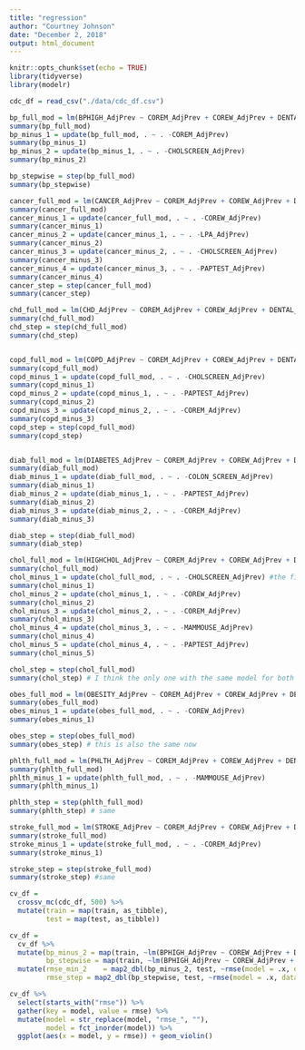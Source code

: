```yaml
---
title: "regression"
author: "Courtney Johnson"
date: "December 2, 2018"
output: html_document
---
```


```r
knitr::opts_chunk$set(echo = TRUE)
library(tidyverse)
library(modelr)
```

```r
cdc_df = read_csv("./data/cdc_df.csv")
```

```r
bp_full_mod = lm(BPHIGH_AdjPrev ~ COREM_AdjPrev + COREW_AdjPrev + DENTAL_AdjPrev + LPA_AdjPrev + MAMMOUSE_AdjPrev + PAPTEST_AdjPrev + CHECKUP_AdjPrev + CHOLSCREEN_AdjPrev + COLON_SCREEN_AdjPrev, data = cdc_df)
summary(bp_full_mod)
bp_minus_1 = update(bp_full_mod, . ~ . -COREM_AdjPrev)
summary(bp_minus_1)
bp_minus_2 = update(bp_minus_1, . ~ . -CHOLSCREEN_AdjPrev)
summary(bp_minus_2)

bp_stepwise = step(bp_full_mod)
summary(bp_stepwise)

cancer_full_mod = lm(CANCER_AdjPrev ~ COREM_AdjPrev + COREW_AdjPrev + DENTAL_AdjPrev + LPA_AdjPrev + MAMMOUSE_AdjPrev + PAPTEST_AdjPrev + CHECKUP_AdjPrev + CHOLSCREEN_AdjPrev + COLON_SCREEN_AdjPrev, data = cdc_df)
summary(cancer_full_mod)
cancer_minus_1 = update(cancer_full_mod, . ~ . -COREW_AdjPrev)
summary(cancer_minus_1)
cancer_minus_2 = update(cancer_minus_1, . ~ . -LPA_AdjPrev)
summary(cancer_minus_2)
cancer_minus_3 = update(cancer_minus_2, . ~ . -CHOLSCREEN_AdjPrev)
summary(cancer_minus_3)
cancer_minus_4 = update(cancer_minus_3, . ~ . -PAPTEST_AdjPrev)
summary(cancer_minus_4)
cancer_step = step(cancer_full_mod)
summary(cancer_step)

chd_full_mod = lm(CHD_AdjPrev ~ COREM_AdjPrev + COREW_AdjPrev + DENTAL_AdjPrev + LPA_AdjPrev + MAMMOUSE_AdjPrev + PAPTEST_AdjPrev + CHECKUP_AdjPrev + CHOLSCREEN_AdjPrev + COLON_SCREEN_AdjPrev, data = cdc_df)
summary(chd_full_mod)
chd_step = step(chd_full_mod)
summary(chd_step)


copd_full_mod = lm(COPD_AdjPrev ~ COREM_AdjPrev + COREW_AdjPrev + DENTAL_AdjPrev + LPA_AdjPrev + MAMMOUSE_AdjPrev + PAPTEST_AdjPrev + CHECKUP_AdjPrev + CHOLSCREEN_AdjPrev + COLON_SCREEN_AdjPrev, data = cdc_df)
summary(copd_full_mod)
copd_minus_1 = update(copd_full_mod, . ~ . -CHOLSCREEN_AdjPrev)
summary(copd_minus_1)
copd_minus_2 = update(copd_minus_1, . ~ . -PAPTEST_AdjPrev)
summary(copd_minus_2)
copd_minus_3 = update(copd_minus_2, . ~ . -COREM_AdjPrev)
summary(copd_minus_3)
copd_step = step(copd_full_mod)
summary(copd_step)


diab_full_mod = lm(DIABETES_AdjPrev ~ COREM_AdjPrev + COREW_AdjPrev + DENTAL_AdjPrev + LPA_AdjPrev + MAMMOUSE_AdjPrev + PAPTEST_AdjPrev + CHECKUP_AdjPrev + CHOLSCREEN_AdjPrev + COLON_SCREEN_AdjPrev, data = cdc_df)
summary(diab_full_mod)
diab_minus_1 = update(diab_full_mod, . ~ . -COLON_SCREEN_AdjPrev)
summary(diab_minus_1)
diab_minus_2 = update(diab_minus_1, . ~ . -PAPTEST_AdjPrev)
summary(diab_minus_2)
diab_minus_3 = update(diab_minus_2, . ~ . -COREM_AdjPrev)
summary(diab_minus_3)

diab_step = step(diab_full_mod)
summary(diab_step)

chol_full_mod = lm(HIGHCHOL_AdjPrev ~ COREM_AdjPrev + COREW_AdjPrev + DENTAL_AdjPrev + LPA_AdjPrev + MAMMOUSE_AdjPrev + PAPTEST_AdjPrev + CHECKUP_AdjPrev + CHOLSCREEN_AdjPrev + COLON_SCREEN_AdjPrev, data = cdc_df)
summary(chol_full_mod)
chol_minus_1 = update(chol_full_mod, . ~ . -CHOLSCREEN_AdjPrev) #the first thing I took out!
summary(chol_minus_1)
chol_minus_2 = update(chol_minus_1, . ~ . -COREW_AdjPrev)
summary(chol_minus_2)
chol_minus_3 = update(chol_minus_2, . ~ . -COREM_AdjPrev)
summary(chol_minus_3)
chol_minus_4 = update(chol_minus_3, . ~ . -MAMMOUSE_AdjPrev)
summary(chol_minus_4)
chol_minus_5 = update(chol_minus_4, . ~ . -PAPTEST_AdjPrev)
summary(chol_minus_5)

chol_step = step(chol_full_mod)
summary(chol_step) # I think the only one with the same model for both

obes_full_mod = lm(OBESITY_AdjPrev ~ COREM_AdjPrev + COREW_AdjPrev + DENTAL_AdjPrev + LPA_AdjPrev + MAMMOUSE_AdjPrev + PAPTEST_AdjPrev + CHECKUP_AdjPrev + CHOLSCREEN_AdjPrev + COLON_SCREEN_AdjPrev, data = cdc_df)
summary(obes_full_mod)
obes_minus_1 = update(obes_full_mod, . ~ . -COREW_AdjPrev)
summary(obes_minus_1)

obes_step = step(obes_full_mod)
summary(obes_step) # this is also the same now

phlth_full_mod = lm(PHLTH_AdjPrev ~ COREM_AdjPrev + COREW_AdjPrev + DENTAL_AdjPrev + LPA_AdjPrev + MAMMOUSE_AdjPrev + PAPTEST_AdjPrev + CHECKUP_AdjPrev + CHOLSCREEN_AdjPrev + COLON_SCREEN_AdjPrev, data = cdc_df)
summary(phlth_full_mod)
phlth_minus_1 = update(phlth_full_mod, . ~ . -MAMMOUSE_AdjPrev)
summary(phlth_minus_1)

phlth_step = step(phlth_full_mod)
summary(phlth_step) # same

stroke_full_mod = lm(STROKE_AdjPrev ~ COREM_AdjPrev + COREW_AdjPrev + DENTAL_AdjPrev + LPA_AdjPrev + MAMMOUSE_AdjPrev + PAPTEST_AdjPrev + CHECKUP_AdjPrev + CHOLSCREEN_AdjPrev + COLON_SCREEN_AdjPrev, data = cdc_df)
summary(stroke_full_mod)
stroke_minus_1 = update(stroke_full_mod, . ~ . -COREM_AdjPrev)
summary(stroke_minus_1)

stroke_step = step(stroke_full_mod)
summary(stroke_step) #same
```


```r
cv_df =
  crossv_mc(cdc_df, 500) %>% 
  mutate(train = map(train, as_tibble),
         test = map(test, as_tibble))

cv_df = 
  cv_df %>% 
  mutate(bp_minus_2 = map(train, ~lm(BPHIGH_AdjPrev ~ COREW_AdjPrev + DENTAL_AdjPrev + LPA_AdjPrev + MAMMOUSE_AdjPrev + PAPTEST_AdjPrev + CHECKUP_AdjPrev + COLON_SCREEN_AdjPrev, data = .x)),
         bp_stepwise = map(train, ~lm(BPHIGH_AdjPrev ~ COREW_AdjPrev + DENTAL_AdjPrev + LPA_AdjPrev + MAMMOUSE_AdjPrev + PAPTEST_AdjPrev + CHECKUP_AdjPrev + CHOLSCREEN_AdjPrev + COLON_SCREEN_AdjPrev, data = .x))) %>% 
  mutate(rmse_min_2    = map2_dbl(bp_minus_2, test, ~rmse(model = .x, data = .y)),
         rmse_step = map2_dbl(bp_stepwise, test, ~rmse(model = .x, data = .y)))

cv_df %>% 
  select(starts_with("rmse")) %>% 
  gather(key = model, value = rmse) %>% 
  mutate(model = str_replace(model, "rmse_", ""),
         model = fct_inorder(model)) %>% 
  ggplot(aes(x = model, y = rmse)) + geom_violin()
```

